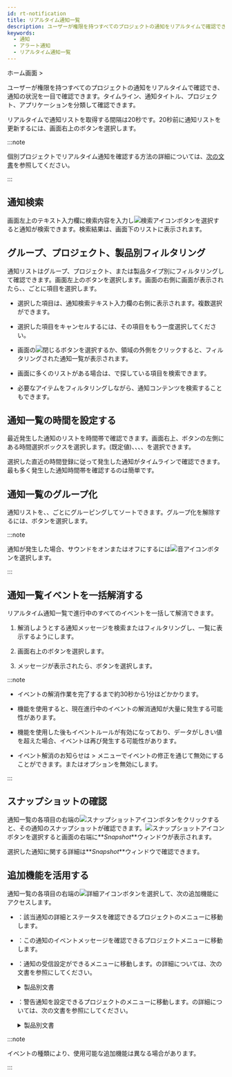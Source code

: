 ```yaml
---
id: rt-notification
title: リアルタイム通知一覧
description: ユーザーが権限を持つすべてのプロジェクトの通知をリアルタイムで確認でき、通知状況を一目で確認できます。
keywords:
  - 通知
  - アラート通知
  - リアルタイム通知一覧
---
```


ホーム画面 &gt; <Cmdname sid="side_integratedRealtimeAlert" className="uitext" />

<ImgLang img='rt-notification.png' desc='リアルタイム通知一覧' />

ユーザーが権限を持つすべてのプロジェクトの通知をリアルタイムで確認でき、通知の状況を一目で確認できます。タイムライン、通知タイトル、プロジェクト、アプリケーションを分類して確認できます。

リアルタイムで通知リストを取得する間隔は20秒です。20秒前に通知リストを更新するには、画面右上の<Cmdname sid="refresh" className="uitext" />ボタンを選択します。

:::note

個別プロジェクトでリアルタイム通知を確認する方法の詳細については、[次の文書](../java/real-time-notification)を参照してください。

:::

## 通知検索

画面左上のテキスト入力欄に検索内容を入力し![検索アイコン](/img/ico-search.svg)ボタンを選択すると通知が検索できます。検索結果は、画面下のリストに表示されます。

## グループ、プロジェクト、製品別フィルタリング

通知リストはグループ、プロジェクト、または製品タイプ別にフィルタリングして確認できます。画面左上の<Cmdname sid="project" className="uitext" />ボタンを選択します。画面の右側に<Cmdname sid="project" className="uitext" />画面が表示されたら<Cmdname sid="group" className="uitext" />、<Cmdname sid="project" className="uitext" />、<Cmdname sid="productType" className="uitext" />ごとに項目を選択します。

<ImgLang img='rt-notification-filter.png' desc='通知フィルタリング' />

- 選択した項目は、通知検索テキスト入力欄の右側に表示されます。複数選択ができます。

- 選択した項目をキャンセルするには、その項目をもう一度選択してください。

- <Cmdname sid="project" className="uitext" />画面の![閉じる](/img/ico-close.svg)ボタンを選択するか、<Cmdname sid="project" className="uitext" />領域の外側をクリックすると、フィルタリングされた通知一覧が表示されます。

- <Cmdname sid="project" className="uitext" />画面に多くのリストがある場合は、<Cmdname sid="search" className="uitext" />で探している項目を検索できます。

- 必要なアイテムをフィルタリングしながら、通知コンテンツを検索することもできます。

## 通知一覧の時間を設定する

最近発生した通知のリストを時間帯で確認できます。画面右上、<Cmdname sid="refresh" className="uitext" />ボタンの左側にある時間選択ボックスを選択します。<Cmdname sid="select_1_hour" className="uitext" />(既定値)、<Cmdname sid="select_3_hour" className="uitext" />、<Cmdname sid="select_6_hour" className="uitext" />、<Cmdname sid="select_12_hour" className="uitext" />、<Cmdname sid="select_1_day" className="uitext" />を選択できます。

選択した直近の時間登録に従って発生した通知がタイムラインで確認できます。最も多く発生した通知時間帯を確認するのは簡単です。

## 通知一覧のグループ化

<ImgLang img='rt-notification-grouping.png' desc='通知のグループ化' />

通知リストを<Cmdname sid="title" className="uitext" />、<Cmdname sid="project" className="uitext" />、<Cmdname sid="application" className="uitext" />ごとにグルーピングしてソートできます。グループ化を解除するには、<Cmdname sid="timeline" className="uitext" />ボタンを選択します。

:::note

通知が発生した場合、サウンドをオンまたはオフにするには![音アイコン](/img/ico-noti-sound.svg)ボタンを選択します。

:::

## 通知一覧イベントを一括解消する

リアルタイム通知一覧で進行中のすべてのイベントを一括して解消できます。

1. 解消しようとする通知メッセージを検索またはフィルタリングし、一覧に表示するようにします。 

2. 画面右上の<Cmdname sid="add_ack_to_project" className="uitext" />ボタンを選択します。

3. メッセージが表示されたら、<Cmdname sid="DSC08323" className="uitext" />ボタンを選択します。

:::note

- イベントの解消作業を完了するまで約30秒から1分ほどかかります。

- <Cmdname sid="add_ack_to_project" className="uitext" />機能を使用すると、現在進行中のイベントの解消通知が大量に発生する可能性があります。

- <Cmdname sid="add_ack_to_project" className="uitext" />機能を使用した後もイベントルールが有効になっており、データがしきい値を超えた場合、イベントは再び発生する可能性があります。

- イベント解消のお知らせは<Cmdname sid="side_event" className="uitext" /> &gt; <Cmdname sid="side_eventSetting" className="uitext" />メニューでイベントの修正を通じて無効にすることができます。<Cmdname sid="CNT08320" className="uitext" />または<Cmdname sid="CNT08326" className="uitext" />オプションを無効にします。

:::

## スナップショットの確認

<ImgLang img='rt-notification-snapshot.png' desc='スナップショット' />

通知一覧の各項目の右端の![スナップショットアイコン](/img/ico-detail.svg)ボタンをクリックすると、その通知のスナップショットが確認できます。![スナップショットアイコン](/img/ico-detail.svg)ボタンを選択すると画面の右端に**_Snapshot_**ウィンドウが表示されます。

選択した通知に関する詳細は**_Snapshot_**ウィンドウで確認できます。

## 追加機能を活用する

通知一覧の各項目の右端の![詳細アイコン](/img/ico-more.svg)ボタンを選択して、次の追加機能にアクセスします。

- <Cmdname sid="detail" className="uitext" />：該当通知の詳細とステータスを確認できるプロジェクトのメニューに移動します。

- <Cmdname sid="event_history" className="uitext" />：この通知のイベントメッセージを確認できるプロジェクト<Cmdname sid="side_eventHistory" className="uitext" />メニューに移動します。

- <Cmdname sid="receive_settings" className="uitext" />：通知の受信設定ができる<Cmdname sid="side_eventNoti" className="uitext" />メニューに移動します。<Cmdname sid="side_eventNoti" className="uitext" />の詳細については、次の文書を参照にしてください。

  <details>
  <summary>製品別文書</summary>

  - アプリケーションモニタリング > [通知設定](../java/set-receive-event)
  - サーバーモニタリング > [通知設定](../server/set-receive-event)
  - データベースモニタリング > [通知設定](../mysql/set-receive-event)
  - Kubernetesモニタリング > [通知設定](../kubernetes/set-receive-event)
  - Amazon ECS > [通知設定](../amazon-ecs/set-receive-event)
  - Amazon CloudWatch > [通知設定](../amazon-cloudwatch/set-receive-event)
  - Azure Monitor > [通知設定](../azure/set-receive-event)
  - Naver Cloud Monitoring > [通知設定](../ncloud/set-receive-event)
  - Oracle Cloud Monitor > [通知設定](../oracle-cloud/set-receive-event)

  </details>

- <Cmdname sid="sms_alert_rules" className="uitext" />：警告通知を設定できるプロジェクトの<Cmdname sid="side_eventSetting" className="uitext" />メニューに移動します。<Cmdname sid="side_eventSetting" className="uitext" />の詳細については、次の文書を参照にしてください。

  <details>
  <summary>製品別文書</summary>

  - [アプリケーションアラート通知](../java/apm-set-notice)
  - [サーバーアラート通知](../server/set-notice)
  - [データベースアラート通知](../mysql/set-notice)
  - [コンテナアラート通知](../kubernetes/set-notice)
  - [ログ通知の設定](../log/set-notice)
  - Amazon ECS > [メトリクスアラート](../amazon-ecs/metric-warning-notice)
  - Amazon CloudWatch > [メトリクスアラート](../amazon-cloudwatch/metric-warning-notice)
  - Azure Monitor > [メトリクスアラート](../azure/metric-warning-notice)
  - Naver Cloud Monitoring > [メトリクスアラート](../ncloud/metric-warning-notice)
  - Oracle Cloud Monitor > [メトリクスアラート](../oracle-cloud/metric-warning-notice)

  </details>

:::note

イベントの種類により、使用可能な追加機能は異なる場合があります。

:::
